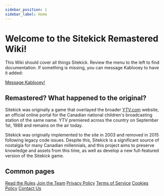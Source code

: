 ```yaml
---
sidebar_position: 1
sidebar_label: Home
---
```


# Welcome to the Sitekick Remastered Wiki!

This Wiki should cover all things Sitekick.  Review the menu to the left to find documentation.  If something is missing, you can message Kablooey to have it added:

<a className="button" href="https://discordapp.com/channels/@me/653394550580183050">Message Kablooey!</a>

## Remastered? What happened to the original?

Sitekick was originally a game that overlayed the broader [YTV.com](https://ytv.com) website, an official online portal for the Canadian national children's broadcasting station of the same name. YTV premiered across the country on September 1st, 1988 and remains on the air today.

Sitekick was originally implemented to the site in 2003 and removed in 2015 following legacy code issues. Despite this, Sitekick is a significant source of nostalgia for many Canadian millennials, and this project aims to preserve knowledge and assets from this time, as well as develop a new full-featured version of the Sitekick game.

## Common pages
<div className="grid">
  <a href="/docs/rules" className="card">Read the Rules</a>
  <a href="/docs/development/join_the_team/" className="card">Join the Team</a>
  <a href="/legal/privacy/" className="card">Privacy Policy</a>
  <a href="/legal/tos/" className="card">Terms of Service</a>
  <a href="/legal/cookies/" className="card">Cookies Policy</a>
  <a href="/contact/" className="card">Contact Us</a>
</div>